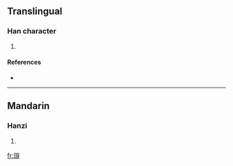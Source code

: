 ==Translingual==

===Han character===
{{Han char|rn=96|rad=玉|as=09|sn=13|four=1323<sub>2</sub>|canj=一土十金竹 (MGJCH)}}

# {{defn|Han|sort=玉09}}

====References====
* {{Han ref|kx=0737.090|dkj=21111|dj=1148.120|hdz=21128.100|uh=744F|ud=29775|bh=DEB8|bd=57016}}

----

==Mandarin==

===Hanzi===
{{cmn-hanzi|pin=[[chuān]] ([[chuan1]])|wg=ch'uan<sup>1</sup>}}

# {{defn|Mandarin|sort=玉09}}

[[fr:瑏]]